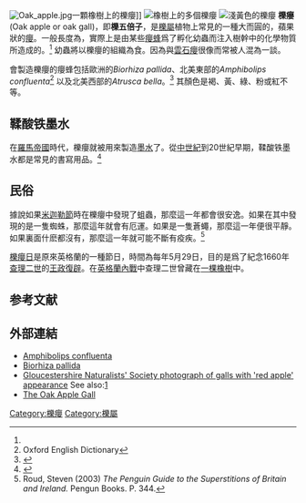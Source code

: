 [[Image:Oak_apple.jpg|thumb]]一顆橡樹上的櫟癭]]
[[File:Oakgall3800ppx.JPG|橡樹上的多個櫟癭]]
[[File:Galle.jpg|淺黃色的櫟癭]]
'''櫟癭'''(Oak apple or oak gall)，即'''櫟五倍子'''，是[[櫟屬|櫟屬]]植物上常見的一種大而圓的，蘋果狀的[[癭|癭]]。一般長度為{{convert|2|–|5|cm|}}，實際上是由某些[[癭蜂|癭蜂]]爲了孵化幼蟲而注入樹幹中的化學物質所造成的。<ref name=cranshaw /> 幼蟲將以櫟癭的組織為食。因為與[[雲石癭|雲石癭]]很像而常被人混為一談。

會製造櫟癭的癭蜂包括歐洲的''Biorhiza pallida''、北美東部的''Amphibolips confluenta''<ref>Oxford English Dictionary</ref> 以及北美西部的''Atrusca bella''。<ref name=cranshaw>{{cite book|last=Cranshaw|first=Whitney|title=Garden Insects of North America|year=2004|publisher=Princeton University Press|location=Princeton, New Jersey|isbn=0-691-09560-4}}</ref> 其顏色是褐、黃、綠、粉或紅不等。

== 鞣酸铁墨水 ==
{{main|鞣酸铁墨水}}

在[[羅馬帝國|羅馬帝國]]時代，櫟癭就被用來製造[[墨水|墨水]]了。從[[中世紀|中世紀]]到20世紀早期，鞣酸铁墨水都是常見的書寫用品。<ref>{{cite book|last=Diringer|first=David|title=The Book Before Printing: Ancient, Medieval and Oriental|url=https://archive.org/details/bookbeforeprinti0000diri|publisher=Dover Publications |date=I March 1982|pages=[https://archive.org/details/bookbeforeprinti0000diri/page/551 551]–2}}</ref>

== 民俗==
據說如果[[米迦勒節|米迦勒節]]時在櫟癭中發現了蛆蟲，那麼這一年都會很安逸。如果在其中發現的是一隻蜘蛛，那麼這年就會有厄運。如果是一隻蒼蠅，那麼這一年便很平靜。如果裏面什麽都沒有，那麼這一年就可能不斷有疫疾。<ref name="Roud">Roud, Steven (2003) ''The Penguin Guide to the Superstitions of Britain and Ireland.'' Pengun Books. P. 344.</ref>

[[櫟癭日|櫟癭日]]是原來英格蘭的一種節日，時間為每年5月29日，目的是爲了紀念1660年[[查理二世_(英格蘭)|查理二世]]的[[查理二世_(英國)#王政復辟（Restoration）|王政復辟]]。在[[英格蘭內戰|英格蘭內戰]]中查理二世曾藏在[[皇家橡樹|一棵橡樹]]中。

== 参考文献 ==
{{reflist}}

== 外部連結 ==
{{Commons category|Galls on Quercus}}
{{refbegin|2}}
* [https://web.archive.org/web/20060427083644/http://www.fcps.k12.va.us/StratfordLandingES/Ecology/mpages/oak_apple_gall_wasp.htm Amphibolips confluenta]
* [https://web.archive.org/web/20040906222401/http://www.oldknobbley.com/woodland_ecology/insects/insect_gall_wasp.php Biorhiza pallida]
* [https://web.archive.org/web/20060515072048/http://www.glosnats.org.uk/images/news/oak_apple.jpg Gloucestershire Naturalists' Society photograph of galls with 'red apple' appearance] See also:[https://web.archive.org/web/20060615054923/http://glosnats.org.uk/news/archive041.php]
* [http://www.english-country-garden.com/trees/oak.htm The Oak Apple Gall] {{Wayback|url=http://www.english-country-garden.com/trees/oak.htm |date=20200129155632 }}
{{refend}}

{{DEFAULTSORT:Oak Apple}}

[[Category:櫟癭|Category:櫟癭]]
[[Category:櫟屬|Category:櫟屬]]